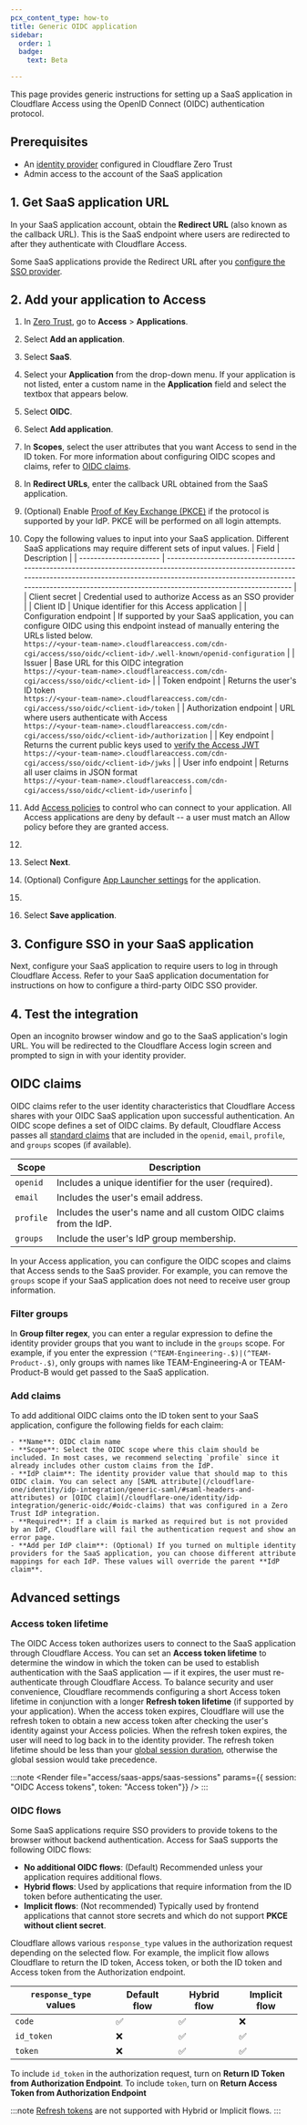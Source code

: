 ```yaml
---
pcx_content_type: how-to
title: Generic OIDC application
sidebar:
  order: 1
  badge:
    text: Beta

---
```



This page provides generic instructions for setting up a SaaS application in Cloudflare Access using the OpenID Connect (OIDC) authentication protocol.

## Prerequisites

* An [identity provider](/cloudflare-one/identity/idp-integration/) configured in Cloudflare Zero Trust
* Admin access to the account of the SaaS application

## 1. Get SaaS application URL

In your SaaS application account, obtain the **Redirect URL** (also known as the callback URL). This is the SaaS endpoint where users are redirected to after they authenticate with Cloudflare Access.

Some SaaS applications provide the Redirect URL after you [configure the SSO provider](#3-configure-sso-in-your-saas-application).

## 2. Add your application to Access

1. In [Zero Trust](https://one.dash.cloudflare.com), go to **Access** > **Applications**.

2. Select **Add an application**.

3. Select **SaaS**.

4. Select your **Application** from the drop-down menu. If your application is not listed, enter a custom name in the **Application** field and select the textbox that appears below.

5. Select **OIDC**.

6. Select **Add application**.

7. In **Scopes**, select the user attributes that you want Access to send in the ID token. For more information about configuring OIDC scopes and claims, refer to [OIDC claims](#oidc-claims).

8. In **Redirect URLs**, enter the callback URL obtained from the SaaS application.

9. (Optional) Enable [Proof of Key Exchange (PKCE)](https://www.oauth.com/oauth2-servers/pkce/) if the protocol is supported by your IdP. PKCE will be performed on all login attempts.

10. Copy the following values to input into your SaaS application. Different SaaS applications may require different sets of input values.
    | Field                  | Description                                                                                                                                                                                                                                                      |
    | ---------------------- | ---------------------------------------------------------------------------------------------------------------------------------------------------------------------------------------------------------------------------------------------------------------- |
    | Client secret          | Credential used to authorize Access as an SSO provider                                                                                                                                                                                                           |
    | Client ID              | Unique identifier for this Access application                                                                                                                                                                                                                    |
    | Configuration endpoint | If supported by your SaaS application, you can configure OIDC using this endpoint instead of manually entering the URLs listed below. <br/> `https://<your-team-name>.cloudflareaccess.com/cdn-cgi/access/sso/oidc/<client-id>/.well-known/openid-configuration` |
    | Issuer                 | Base URL for this OIDC integration <br/> `https://<your-team-name>.cloudflareaccess.com/cdn-cgi/access/sso/oidc/<client-id>`                                                                                                                                     |
    | Token endpoint         | Returns the user's ID token <br/> `https://<your-team-name>.cloudflareaccess.com/cdn-cgi/access/sso/oidc/<client-id>/token`                                                                                                                                      |
    | Authorization endpoint | URL where users authenticate with Access <br/> `https://<your-team-name>.cloudflareaccess.com/cdn-cgi/access/sso/oidc/<client-id>/authorization`                                                                                                                 |
    | Key endpoint           | Returns the current public keys used to [verify the Access JWT](/cloudflare-one/identity/authorization-cookie/validating-json/) <br/> `https://<your-team-name>.cloudflareaccess.com/cdn-cgi/access/sso/oidc/<client-id>/jwks`                                   |
    | User info endpoint     | Returns all user claims in JSON format <br/> `https://<your-team-name>.cloudflareaccess.com/cdn-cgi/access/sso/oidc/<client-id>/userinfo`                                                                                                                        |

11. Add [Access policies](/cloudflare-one/policies/access/) to control who can connect to your application. All Access applications are deny by default -- a user must match an Allow policy before they are granted access.

12. <Render file="access/access-choose-idps" product="cloudflare-one" />

13. Select **Next**.

14. (Optional) Configure [App Launcher settings](/cloudflare-one/applications/app-launcher/) for the application.

15. <Render file="access/access-block-page" product="cloudflare-one" />

16. Select **Save application**.

## 3. Configure SSO in your SaaS application

Next, configure your SaaS application to require users to log in through Cloudflare Access. Refer to your SaaS application documentation for instructions on how to configure a third-party OIDC SSO provider.

## 4. Test the integration

Open an incognito browser window and go to the SaaS application's login URL. You will be redirected to the Cloudflare Access login screen and prompted to sign in with your identity provider.

## OIDC claims

OIDC claims refer to the user identity characteristics that Cloudflare Access shares with your OIDC SaaS application upon successful authentication. An OIDC scope defines a set of OIDC claims. By default, Cloudflare Access passes all [standard claims](https://openid.net/specs/openid-connect-core-1_0.html#StandardClaims) that are included in the `openid`, `email`, `profile`, and `groups` scopes (if available).

   | Scope     | Description                                          |
   | --------- | ---------------------------------------------------- |
   | `openid`  | Includes a unique identifier for the user (required). |
   | `email`   | Includes the user's email address.                    |
   | `profile` | Includes the user's name and all custom OIDC claims from the IdP.         |
   | `groups`  | Include the user's IdP group membership.             |

In your Access application, you can configure the OIDC scopes and claims that Access sends to the SaaS provider. For example, you can remove the `groups` scope if your SaaS application does not need to receive user group information.

### Filter groups

In **Group filter regex**, you can enter a regular expression to define the identity provider groups that you want to include in the `groups` scope. For example, if you enter the expression `(^TEAM-Engineering-.$)|(^TEAM-Product-.$)`, only groups with names like TEAM-Engineering-A or TEAM-Product-B would get passed to the SaaS application.

### Add claims

To add additional OIDC claims onto the ID token sent to your SaaS application, configure the following fields for each claim:

	- **Name**: OIDC claim name
	- **Scope**: Select the OIDC scope where this claim should be included. In most cases, we recommend selecting `profile` since it already includes other custom claims from the IdP.
	- **IdP claim**: The identity provider value that should map to this OIDC claim. You can select any [SAML attribute](/cloudflare-one/identity/idp-integration/generic-saml/#saml-headers-and-attributes) or [OIDC claim](/cloudflare-one/identity/idp-integration/generic-oidc/#oidc-claims) that was configured in a Zero Trust IdP integration.
	- **Required**: If a claim is marked as required but is not provided by an IdP, Cloudflare will fail the authentication request and show an error page.
	- **Add per IdP claim**: (Optional) If you turned on multiple identity providers for the SaaS application, you can choose different attribute mappings for each IdP. These values will override the parent **IdP claim**.

## Advanced settings

### Access token lifetime

The OIDC Access token authorizes users to connect to the SaaS application through Cloudflare Access. You can set an **Access token lifetime** to determine the window in which the token can be used to establish authentication with the SaaS application — if it expires, the user must re-authenticate through Cloudflare Access. To balance security and user convenience, Cloudflare recommends configuring a short Access token lifetime in conjunction with a longer **Refresh token lifetime** (if supported by your application). When the access token expires, Cloudflare will use the refresh token to obtain a new access token after checking the user's identity against your Access policies. When the refresh token expires, the user will need to log back in to the identity provider. The refresh token lifetime should be less than your [global session duration](/cloudflare-one/identity/users/session-management/), otherwise the global session would take precedence.

:::note
<Render file="access/saas-apps/saas-sessions" params={{ session: "OIDC Access tokens", token: "Access token"}} />
:::

### OIDC flows

Some SaaS applications require SSO providers to provide tokens to the browser without backend authentication. Access for SaaS supports the following OIDC flows:

- **No additional OIDC flows**: (Default) Recommended unless your application requires additional flows.
- **Hybrid flows**: Used by applications that require information from the ID token before authenticating the user.
- **Implicit flows**: (Not recommended) Typically used by frontend applications that cannot store secrets and which do not support **PKCE without client secret**.

Cloudflare allows various `response_type` values in the authorization request depending on the selected flow. For example, the implicit flow allows Cloudflare to return the ID token, Access token, or both the ID token and Access token from the Authorization endpoint.

| `response_type` values | Default flow | Hybrid flow | Implicit flow |
| -------------- | -- | -- | -- |
| `code` | ✅ | ✅ | ❌ |
| `id_token` | ❌ |✅  | ✅ |
| `token` | ❌| ✅ |✅  |

To include `id_token` in the authorization request, turn on **Return ID Token from Authorization Endpoint**. To include `token`, turn on **Return Access Token from Authorization Endpoint**

:::note
[Refresh tokens](#access-token-lifetime) are not supported with Hybrid or Implicit flows.
:::